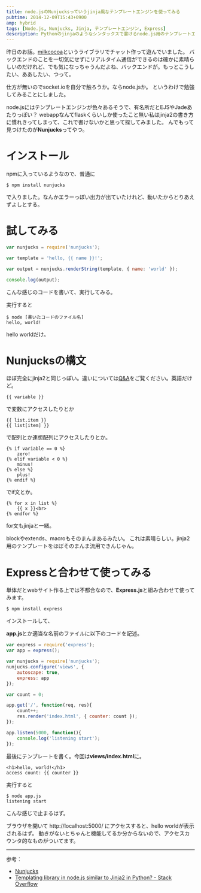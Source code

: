 ```yaml
---
title: node.jsのNunjucksっていうjinja風なテンプレートエンジンを使ってみる
pubtime: 2014-12-09T15:43+0900
amp: hybrid
tags: [Node.js, Nunjucks, Jinja, テンプレートエンジン, Express]
description: Pythonのjinjaのようなシンタックスで書けるnode.js用のテンプレートエンジン「nunjucks」の使い方の解説です。
---
```


昨日のお話。[milkcocoa](https://mlkcca.com)というライブラリでチャット作って遊んでいました。
バックエンドのことを一切気にせずにリアルタイム通信ができるのは確かに素晴らしいのだけれど、でも気になっちゃうんだよね、バックエンドが。もっとこうしたい、ああしたい、つって。

仕方が無いのでsocket.ioを自分で触ろうか。ならnode.jsか。
というわけで勉強してみることにしました。

node.jsにはテンプレートエンジンが色々あるそうで、有名所だとEJSやJadeあたりっぽい？
webappなんてflaskくらいしか使ったこと無い私はjinja2の書き方に慣れきってしまって、これで書けないかと思って探してみました。
んでもって見つけたのが**Nunjucks**ってやつ。

# インストール
npmに入っているようなので、普通に
``` shell
$ npm install nunjucks
```
で入りました。なんかエラーっぽい出力が出ていたけれど、動いたからとりあえずよしとする。

# 試してみる
``` javascript
var nunjucks = require('nunjucks');

var template = 'hello, {{ name }}!';

var output = nunjucks.renderString(template, { name: 'world' });

console.log(output);
```
こんな感じのコードを書いて、実行してみる。

実行すると
``` shell
$ node [書いたコードのファイル名]
hello, world!
```
hello worldだけ。

# Nunjucksの構文
ほぼ完全にjinja2と同じっぽい。違いについては[Q&A](http://mozilla.github.io/nunjucks/faq.html#can-i-use-the-same-templates-between-nunjucks-and-jinja2-what-are-the-differences)をご覧ください。英語だけど。

``` jinja2
{{ variable }}
```
で変数にアクセスしたりとか

``` jinja2
{{ list.item }}
{{ list[item] }}
```
で配列とか連想配列にアクセスしたりとか。

``` jinja2
{% if variable == 0 %}
    zero!
{% elif variable < 0 %}
    minus!
{% else %}
    plus!
{% endif %}
```
でif文とか。

``` jinja2
{% for x in list %}
    {{ x }}<br>
{% endfor %}
```
for文もjinjaと一緒。

blockやextends、macroもそのまんまあるみたい。
これは素晴らしい。jinja2用のテンプレートをほぼそのまんま流用できんじゃん。

# Expressと合わせて使ってみる
単体だとwebサイト作る上では不都合なので、**Express.js**と組み合わせて使ってみます。

``` shell
$ npm install express
```
インストールして、

**app.js**とか適当な名前のファイルに以下のコードを記述。
``` javascript
var express = require('express');
var app = express();

var nunjucks = require('nunjucks');
nunjucks.configure('views', {
    autoscape: true,
    express: app
});

var count = 0;

app.get('/', function(req, res){
    count++;
    res.render('index.html', { counter: count });
});

app.listen(5000, function(){
    console.log('listening start');
});
```

最後にテンプレートを書く。今回は**views/index.html**に。
``` jinja2
<h1>hello, world!</h1>
access count: {{ counter }}
```

実行すると
``` shell
$ node app.js
listening start
```
こんな感じで止まるはず。

ブラウザを開いて http://localhost:5000/ にアクセスすると、hello worldが表示されるはず。
動きがないとちゃんと機能してるか分からないので、アクセスカウンタ的なものがついてます。

---

参考：
- [Nunjucks](http://mozilla.github.io/nunjucks/)
- [Templating library in node.js similar to Jinja2 in Python? - Stack Overflow](http://stackoverflow.com/questions/18175466/templating-library-in-node-js-similar-to-jinja2-in-python)
